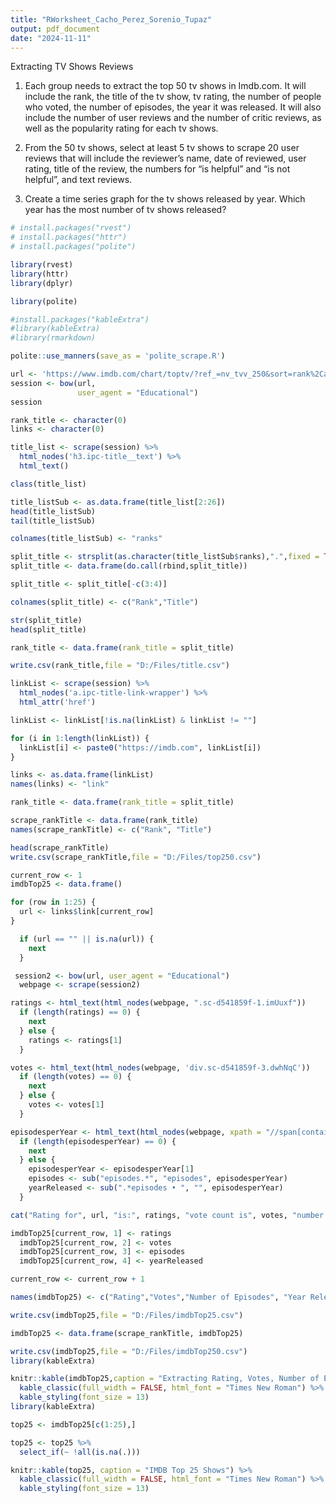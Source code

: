 ---
title: "RWorksheet_Cacho_Perez_Sorenio_Tupaz"
output: pdf_document
date: "2024-11-11"
---

Extracting TV Shows Reviews

1. Each group needs to extract the top 50 tv shows in Imdb.com. It will include the rank, the title of the tv show, tv rating, the number of people who voted, the number of episodes, the year it was released. It will also include the number of user reviews and the number of critic reviews, as well as the popularity rating for each tv shows.

2. From the 50 tv shows, select at least 5 tv shows to scrape 20 user reviews that will include the reviewer’s name, date of reviewed, user rating, title of the review, the numbers for “is helpful” and “is not helpful”, and text reviews.

3. Create a time series graph for the tv shows released by year. Which year has the most number of tv shows released?

```{r}
# install.packages("rvest")
# install.packages("httr")
# install.packages("polite")

library(rvest)
library(httr)
library(dplyr)

library(polite)

#install.packages("kableExtra")
#library(kableExtra)
#library(rmarkdown)
```

```{r}
polite::use_manners(save_as = 'polite_scrape.R')
```

```{r}
url <- 'https://www.imdb.com/chart/toptv/?ref_=nv_tvv_250&sort=rank%2Casc'
session <- bow(url,
               user_agent = "Educational")
session
```

```{r}
rank_title <- character(0)
links <- character(0)
```

```{r}
title_list <- scrape(session) %>%
  html_nodes('h3.ipc-title__text') %>% 
  html_text()
```

```{r}
class(title_list)
```

```{r}
title_listSub <- as.data.frame(title_list[2:26])
head(title_listSub)
tail(title_listSub)
```

```{r}
colnames(title_listSub) <- "ranks"

split_title <- strsplit(as.character(title_listSub$ranks),".",fixed = TRUE)
split_title <- data.frame(do.call(rbind,split_title))
```

```{r}
split_title <- split_title[-c(3:4)]
```

```{r}
colnames(split_title) <- c("Rank","Title") 
```

```{r}
str(split_title) 
head(split_title)
```

```{r}
rank_title <- data.frame(rank_title = split_title)
```

```{r}
write.csv(rank_title,file = "D:/Files/title.csv")
```

```{r}
linkList <- scrape(session) %>%
  html_nodes('a.ipc-title-link-wrapper') %>% 
  html_attr('href') 
```

```{r}
linkList <- linkList[!is.na(linkList) & linkList != ""]
```

```{r}
for (i in 1:length(linkList)) {
  linkList[i] <- paste0("https://imdb.com", linkList[i])
}
```

```{r}
links <- as.data.frame(linkList)
names(links) <- "link"

rank_title <- data.frame(rank_title = split_title)
```

```{r}
scrape_rankTitle <- data.frame(rank_title)
names(scrape_rankTitle) <- c("Rank", "Title")

head(scrape_rankTitle)
write.csv(scrape_rankTitle,file = "D:/Files/top250.csv")
```

```{r}
current_row <- 1
imdbTop25 <- data.frame()

for (row in 1:25) {
  url <- links$link[current_row]
}

  if (url == "" || is.na(url)) {
    next
  }
```

```{r}
 session2 <- bow(url, user_agent = "Educational")
  webpage <- scrape(session2)
```

```{r}
ratings <- html_text(html_nodes(webpage, ".sc-d541859f-1.imUuxf"))
  if (length(ratings) == 0) {
    next
  } else {
    ratings <- ratings[1]
  }
```

```{r}
votes <- html_text(html_nodes(webpage, 'div.sc-d541859f-3.dwhNqC'))
  if (length(votes) == 0) {
    next
  } else {
    votes <- votes[1]
  }
```

```{r}
episodesperYear <- html_text(html_nodes(webpage, xpath = "//span[contains(text(), 'episodes')]"))
  if (length(episodesperYear) == 0) {
    next
  } else {
    episodesperYear <- episodesperYear[1]
    episodes <- sub("episodes.*", "episodes", episodesperYear)
    yearReleased <- sub(".*episodes • ", "", episodesperYear)
  }
```

```{r}
cat("Rating for", url, "is:", ratings, "vote count is", votes, "number of episodes is", episodes, "year released is", yearReleased, "\n")
```

```{r}
imdbTop25[current_row, 1] <- ratings
  imdbTop25[current_row, 2] <- votes
  imdbTop25[current_row, 3] <- episodes
  imdbTop25[current_row, 4] <- yearReleased
```

```{r}
current_row <- current_row + 1
```

```{r}
names(imdbTop25) <- c("Rating","Votes","Number of Episodes", "Year Released")
```

```{r}
write.csv(imdbTop25,file = "D:/Files/imdbTop25.csv")
```

```{r}
imdbTop25 <- data.frame(scrape_rankTitle, imdbTop25)

write.csv(imdbTop25,file = "D:/Files/imdbTop250.csv")
library(kableExtra)
```

```{r}
knitr::kable(imdbTop25,caption = "Extracting Rating, Votes, Number of Episodes, Year Released") %>%
  kable_classic(full_width = FALSE, html_font = "Times New Roman") %>%
  kable_styling(font_size = 13)
library(kableExtra)
```

```{r}
top25 <- imdbTop25[c(1:25),]

top25 <- top25 %>%
  select_if(~ !all(is.na(.)))

knitr::kable(top25, caption = "IMDB Top 25 Shows") %>%
  kable_classic(full_width = FALSE, html_font = "Times New Roman") %>%
  kable_styling(font_size = 13)
```

